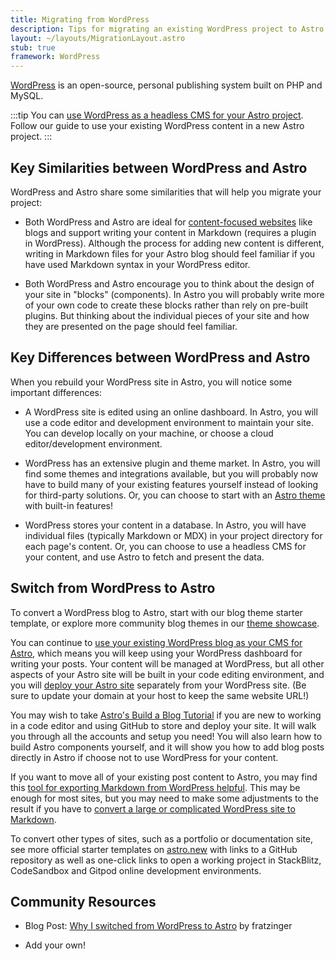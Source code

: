 ```yaml
---
title: Migrating from WordPress
description: Tips for migrating an existing WordPress project to Astro
layout: ~/layouts/MigrationLayout.astro
stub: true
framework: WordPress
---
```


[WordPress](https://wordpress.org) is an open-source, personal publishing system built on PHP and MySQL.


:::tip
You can [use WordPress as a headless CMS for your Astro project](/en/guides/cms/wordpress/). Follow our guide to use your existing WordPress content in a new Astro project.
:::

## Key Similarities between WordPress and Astro

WordPress and Astro share some similarities that will help you migrate your project:

- Both WordPress and Astro are ideal for [content-focused websites](/en/concepts/why-astro/#content-focused) like blogs and support writing your content in Markdown (requires a plugin in WordPress). Although the process for adding new content is different, writing in Markdown files for your Astro blog should feel familiar if you have used Markdown syntax in your WordPress editor.

- Both WordPress and Astro encourage you to think about the design of your site in "blocks" (components). In Astro you will probably write more of your own code to create these blocks rather than rely on pre-built plugins. But thinking about the individual pieces of your site and how they are presented on the page should feel familiar.

## Key Differences between WordPress and Astro

When you rebuild your WordPress site in Astro, you will notice some important differences:

- A WordPress site is edited using an online dashboard. In Astro, you will use a code editor and development environment to maintain your site. You can develop locally on your machine, or choose a cloud editor/development environment.

- WordPress has an extensive plugin and theme market. In Astro, you will find some themes and integrations available, but you will probably now have to build many of your existing features yourself instead of looking for third-party solutions. Or, you can choose to start with an [Astro theme](https://astro.build/themes) with built-in features!

- WordPress stores your content in a database. In Astro, you will have individual files (typically Markdown or MDX) in your project directory for each page's content. Or, you can choose to use a headless CMS for your content, and use Astro to fetch and present the data.

## Switch from WordPress to Astro

To convert a WordPress blog to Astro, start with our blog theme starter template, or explore more community blog themes in our [theme showcase](https://astro.build/themes). 

You can continue to [use your existing WordPress blog as your CMS for Astro](/en/guides/cms/wordpress/), which means you will keep using your WordPress dashboard for writing your posts. Your content will be managed at WordPress, but all other aspects of your Astro site will be built in your code editing environment, and you will [deploy your Astro site](/en/guides/deploy/) separately from your WordPress site. (Be sure to update your domain at your host to keep the same website URL!)

You may wish to take [Astro's Build a Blog Tutorial](/en/tutorial/0-introduction/) if you are new to working in a code editor and using GitHub to store and deploy your site. It will walk you through all the accounts and setup you need! You will also learn how to build Astro components yourself, and it will show you how to add blog posts directly in Astro if choose not to use WordPress for your content.

If you want to move all of your existing post content to Astro, you may find this [tool for exporting Markdown from WordPress helpful](https://github.com/lonekorean/wordpress-export-to-markdown). This may be enough for most sites, but you may need to make some adjustments to the result if you have to [convert a large or complicated WordPress site to Markdown](https://swizec.com/blog/how-to-export-a-large-wordpress-site-to-markdown/).

To convert other types of sites, such as a portfolio or documentation site, see more official starter templates on [astro.new](https://astro.new) with links to a GitHub repository as well as one-click links to open a working project in StackBlitz, CodeSandbox and Gitpod online development environments.

## Community Resources

- Blog Post: [Why I switched from WordPress to Astro](https://dev.to/fratzinger/why-i-switched-from-wordpress-to-astro-5ge) by fratzinger

- Add your own!